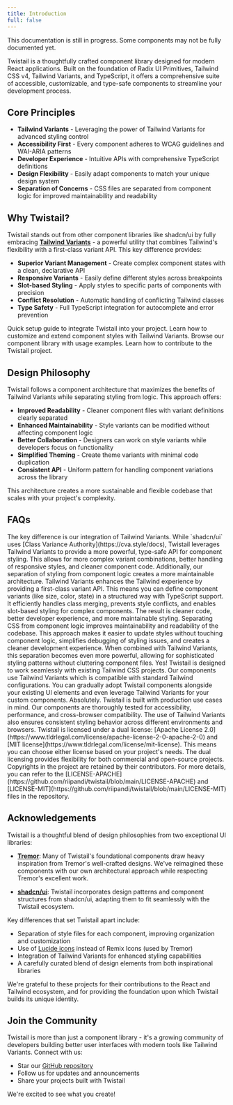 ```yaml
---
title: Introduction
full: false
---
```


<Callout type='warn' title='Attention'>
  This documentation is still in progress. Some components may not be fully documented yet.
</Callout>

Twistail is a thoughtfully crafted component library designed for modern React applications.
Built on the foundation of Radix UI Primitives, Tailwind CSS v4, Tailwind Variants, and TypeScript,
it offers a comprehensive suite of accessible, customizable, and type-safe components to
streamline your development process.

## Core Principles

- **Tailwind Variants** - Leveraging the power of Tailwind Variants for advanced styling control
- **Accessibility First** - Every component adheres to WCAG guidelines and WAI-ARIA patterns
- **Developer Experience** - Intuitive APIs with comprehensive TypeScript definitions
- **Design Flexibility** - Easily adapt components to match your unique design system
- **Separation of Concerns** - CSS files are separated from component logic for improved maintainability and readability

## Why Twistail?

Twistail stands out from other component libraries like shadcn/ui by fully embracing
[**Tailwind Variants**](https://www.tailwind-variants.org/) - a powerful utility that
combines Tailwind's flexibility with a first-class variant API. This key difference provides:

- **Superior Variant Management** - Create complex component states with a clean, declarative API
- **Responsive Variants** - Easily define different styles across breakpoints
- **Slot-based Styling** - Apply styles to specific parts of components with precision
- **Conflict Resolution** - Automatic handling of conflicting Tailwind classes
- **Type Safety** - Full TypeScript integration for autocomplete and error prevention

<Cards>
  <Card href="/docs/installation" title="Installation">
    Quick setup guide to integrate Twistail into your project.
  </Card>
  <Card href="/docs/theming" title="Theming">
    Learn how to customize and extend component styles with Tailwind Variants.
  </Card>
  <Card href="/docs/components" title="Components">
    Browse our component library with usage examples.
  </Card>
  <Card href="/docs/guides" title="Contributing">
    Learn how to contribute to the Twistail project.
  </Card>
</Cards>

## Design Philosophy

Twistail follows a component architecture that maximizes the benefits of Tailwind Variants while
separating styling from logic. This approach offers:

- **Improved Readability** - Cleaner component files with variant definitions clearly separated
- **Enhanced Maintainability** - Style variants can be modified without affecting component logic
- **Better Collaboration** - Designers can work on style variants while developers focus on functionality
- **Simplified Theming** - Create theme variants with minimal code duplication
- **Consistent API** - Uniform pattern for handling component variations across the library

This architecture creates a more sustainable and flexible codebase that scales with your project's complexity.

## FAQs

<Accordions type='multiple'>
  <Accordion title="How does Twistail differ from shadcn/ui?">
    The key difference is our integration of Tailwind Variants. While `shadcn/ui`
    uses [Class Variance Authority](https://cva.style/docs), Twistail leverages
    Tailwind Variants to provide a more powerful, type-safe API for component styling.
    This allows for more complex variant combinations, better handling of responsive
    styles, and cleaner component code. Additionally, our separation of styling
    from component logic creates a more maintainable architecture.
  </Accordion>

  <Accordion title="What benefits does Tailwind Variants provide?">
    Tailwind Variants enhances the Tailwind experience by providing a first-class variant API.
    This means you can define component variants (like size, color, state) in a structured
    way with TypeScript support. It efficiently handles class merging, prevents style
    conflicts, and enables slot-based styling for complex components. The result is
    cleaner code, better developer experience, and more maintainable styling.
  </Accordion>

  <Accordion title="Why does Twistail separate CSS from component files?">
    Separating CSS from component logic improves maintainability and readability of
    the codebase. This approach makes it easier to update styles without touching
    component logic, simplifies debugging of styling issues, and creates a cleaner
    development experience. When combined with Tailwind Variants, this separation
    becomes even more powerful, allowing for sophisticated styling patterns without
    cluttering component files.
  </Accordion>

  <Accordion title="Can I use Twistail with my existing Tailwind setup?">
    Yes! Twistail is designed to work seamlessly with existing Tailwind CSS projects.
    Our components use Tailwind Variants which is compatible with standard Tailwind
    configurations. You can gradually adopt Twistail components alongside your
    existing UI elements and even leverage Tailwind Variants for your custom components.
  </Accordion>

  <Accordion title="Is Twistail suitable for production applications?">
    Absolutely. Twistail is built with production use cases in mind. Our components
    are thoroughly tested for accessibility, performance, and cross-browser compatibility.
    The use of Tailwind Variants also ensures consistent styling behavior across
    different environments and browsers.
  </Accordion>

  <Accordion title="What license is Twistail released under?">
    Twistail is licensed under a dual license: [Apache License 2.0](https://www.tldrlegal.com/license/apache-license-2-0-apache-2-0)
    and [MIT license](https://www.tldrlegal.com/license/mit-license). This means you
    can choose either license based on your project's needs. The dual licensing
    provides flexibility for both commercial and open-source projects. Copyrights
    in the project are retained by their contributors. For more details,
    you can refer to the [LICENSE-APACHE](https://github.com/riipandi/twistail/blob/main/LICENSE-APACHE)
    and [LICENSE-MIT](https://github.com/riipandi/twistail/blob/main/LICENSE-MIT) files in the repository.
  </Accordion>
</Accordions>

## Acknowledgements

Twistail is a thoughtful blend of design philosophies from two exceptional UI libraries:

- **[Tremor](https://tremor.so/)**: Many of Twistail's foundational components draw heavy inspiration from Tremor's well-crafted designs. We've reimagined these components with our own architectural approach while respecting Tremor's excellent work.

- **[shadcn/ui](https://ui.shadcn.com/)**: Twistail incorporates design patterns and component structures from shadcn/ui, adapting them to fit seamlessly with the Twistail ecosystem.

Key differences that set Twistail apart include:
- Separation of style files for each component, improving organization and customization
- Use of [Lucide icons](https://lucide.dev/) instead of Remix Icons (used by Tremor)
- Integration of Tailwind Variants for enhanced styling capabilities
- A carefully curated blend of design elements from both inspirational libraries

We're grateful to these projects for their contributions to the React and Tailwind ecosystem, and for providing the foundation upon which Twistail builds its unique identity.

## Join the Community

Twistail is more than just a component library - it's a growing community of developers building better user interfaces with modern tools like Tailwind Variants. Connect with us:

- Star our [GitHub repository](https://github.com/riipandi/twistail)
- Follow us for updates and announcements
- Share your projects built with Twistail

We're excited to see what you create!
